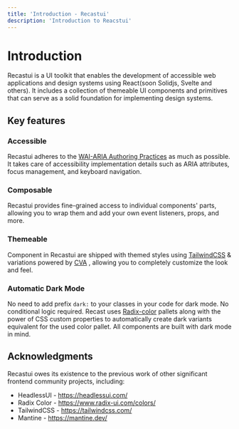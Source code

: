 ```yaml
---
title: 'Introduction - Recastui'
description: 'Introduction to Reacstui'
---
```



# Introduction

Recastui is a UI toolkit that enables the development of accessible web applications and design systems using React(soon Solidjs, Svelte and others). It includes a collection of themeable UI components and primitives that can serve as a solid foundation for implementing design systems.

## Key features

### Accessible

Recastui adheres to the [WAI-ARIA Authoring Practices](https://www.w3.org/WAI/ARIA/apg/) as much as possible. It takes care of accessibility implementation details such as ARIA attributes, focus management, and keyboard navigation.

### Composable

Recastui provides fine-grained access to individual components' parts, allowing you to wrap them and add your own event listeners, props, and more.

### Themeable

Component in Recastui are shipped with themed styles using [TailwindCSS](https://tailwindcss.com) & variations powered by [CVA](https://cva.style) , allowing you to completely customize the look and feel.

### Automatic Dark Mode

No need to add prefix `dark:` to your classes in your code for dark mode. No conditional logic required. Recast uses [Radix-color](https://www.radix-ui.com/colors) pallets along with the power of CSS custom properties to automatically create dark variants equivalent for the used color pallet. All components are built with dark mode in mind.

## Acknowledgments

Recastui owes its existence to the previous work of other significant frontend community projects, including:

- HeadlessUI - https://headlessui.com/
- Radix Color - https://www.radix-ui.com/colors/
- TailwindCSS - https://tailwindcss.com/
- Mantine - https://mantine.dev/

